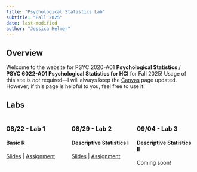 ```yaml
---
title: "Psychological Statistics Lab"
subtitle: "Fall 2025"
date: last-modified
author: "Jessica Helmer"
---
```


## Overview

Welcome to the website for PSYC 2020-A01 **Psychological Statistics** / **PSYC 6022-A01 Psychological Statistics for HCI** for Fall 2025! Usage of this site is *not* required—I will always keep the [Canvas](https://www.canvas.gatech.edu/) page updated. However, if this page is helpful to you, feel free to use it!

## Labs

:::: {.columns}

::: {.column width=33%}
### 08/22 - Lab 1
#### Basic R
[Slides](./slides/Lab 1 - Basic R/PSYC2020L Lab 1.qmd) | [Assignment](./assignments/Lab 1 - Basic R/PSYC2020L Assignment 1.rmd)
:::

::: {.column width=33%}
### 08/29 - Lab 2
#### Descriptive Statistics I
[Slides](./slides/Lab 2 - Descriptive Statistics I/PSYC2020L Lab 2.qmd) | [Assignment](./assignments/PSYC2020L Assignment 2.rmd)
:::

::: {.column width=33%}
### 09/04 - Lab 3
#### Descriptive Statistics II
Coming soon!
:::

::::


